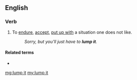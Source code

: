 ==English==

===Verb===
{{head|en|verb}}

# {{lb|en|idiomatic|British}} To [[endure]], [[accept]], [[put up with]] a situation one does not like.
#: ''Sorry, but you'll just have to '''lump it'''.''

====Related terms====
* {{l|en|like it or lump it}}

[[mg:lump it]]
[[my:lump it]]